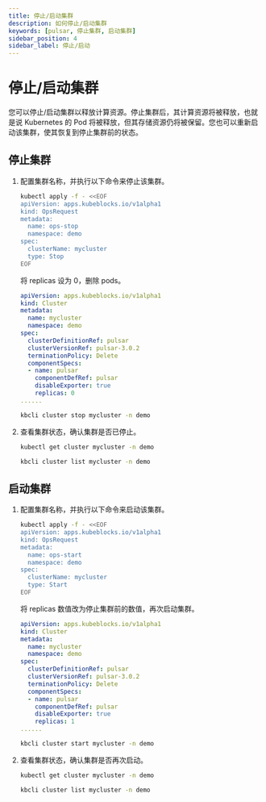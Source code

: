 ```yaml
---
title: 停止/启动集群
description: 如何停止/启动集群
keywords: [pulsar, 停止集群, 启动集群]
sidebar_position: 4
sidebar_label: 停止/启动
---
```



# 停止/启动集群

您可以停止/启动集群以释放计算资源。停止集群后，其计算资源将被释放，也就是说 Kubernetes 的 Pod 将被释放，但其存储资源仍将被保留。您也可以重新启动该集群，使其恢复到停止集群前的状态。

## 停止集群

1. 配置集群名称，并执行以下命令来停止该集群。

    <Tabs>

    <TabItem value="OpsRequest" label="OpsRequest" default>

    ```bash
    kubectl apply -f - <<EOF
    apiVersion: apps.kubeblocks.io/v1alpha1
    kind: OpsRequest
    metadata:
      name: ops-stop
      namespace: demo
    spec:
      clusterName: mycluster
      type: Stop
    EOF
    ```

    </TabItem>

    <TabItem value="编辑集群 YAML 文件" label="编辑集群 YAML 文件">

    将 replicas 设为 0，删除 pods。

    ```yaml
    apiVersion: apps.kubeblocks.io/v1alpha1
    kind: Cluster
    metadata:
      name: mycluster
      namespace: demo
    spec:
      clusterDefinitionRef: pulsar
      clusterVersionRef: pulsar-3.0.2
      terminationPolicy: Delete
      componentSpecs:
      - name: pulsar
        componentDefRef: pulsar
        disableExporter: true
        replicas: 0
    ......
    ```

    </TabItem>

    <TabItem value="kbcli" label="kbcli">

    ```bash
    kbcli cluster stop mycluster -n demo
    ```

    </TabItem>

    </Tabs>

2. 查看集群状态，确认集群是否已停止。

    <Tabs>

    <TabItem value="kubectl" label="kubectl" default>

    ```bash
    kubectl get cluster mycluster -n demo
    ```

    </TabItem>

    <TabItem value="kbcli" label="kbcli">

    ```bash
    kbcli cluster list mycluster -n demo
    ```

    </TabItem>

    </Tabs>

## 启动集群

1. 配置集群名称，并执行以下命令来启动该集群。

    <Tabs>

    <TabItem value="OpsRequest" label="OpsRequest" default>

    ```bash
    kubectl apply -f - <<EOF
    apiVersion: apps.kubeblocks.io/v1alpha1
    kind: OpsRequest
    metadata:
      name: ops-start
      namespace: demo
    spec:
      clusterName: mycluster
      type: Start
    EOF
    ```

    </TabItem>

    <TabItem value="编辑集群 YAML 文件" label="编辑集群 YAML 文件">

    将 replicas 数值改为停止集群前的数值，再次启动集群。

    ```yaml
    apiVersion: apps.kubeblocks.io/v1alpha1
    kind: Cluster
    metadata:
      name: mycluster
      namespace: demo
    spec:
      clusterDefinitionRef: pulsar
      clusterVersionRef: pulsar-3.0.2
      terminationPolicy: Delete
      componentSpecs:
      - name: pulsar
        componentDefRef: pulsar
        disableExporter: true
        replicas: 1
    ......
    ```

    </TabItem>

    <TabItem value="kbcli" label="kbcli">

    ```bash
    kbcli cluster start mycluster -n demo
    ```

    </TabItem>

    </Tabs>

2. 查看集群状态，确认集群是否再次启动。

    <Tabs>

    <TabItem value="kubectl" label="kubectl" default>

    ```bash
    kubectl get cluster mycluster -n demo
    ```

    </TabItem>

    <TabItem value="kbcli" label="kbcli">

    ```bash
    kbcli cluster list mycluster -n demo
    ```

    </TabItem>

    </Tabs>
